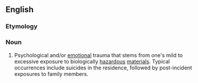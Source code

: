 ==English==

===Etymology===
{{prefix|bio|trauma}}

===Noun===
{{en-noun|-}}

# Psychological and/or [[emotion]]al trauma that stems from one's mild to excessive exposure to biologically [[hazardous]] [[material]]s.  Typical occurrences include suicides in the residence, followed by post-incident exposures to family members.